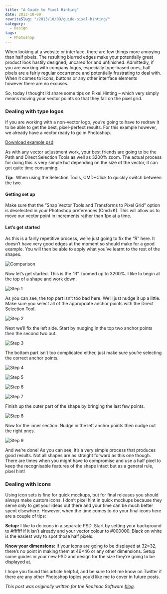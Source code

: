 ```yaml
---
title: "A Guide to Pixel Hinting"
date: 2013-10-09
rewriteSlug: "/2013/10/09/guide-pixel-hinting/"
category:
  - Design
tags:
  - Photoshop
---
```


When looking at a website or interface, there are few things more annoying than half pixels. The resulting blurred edges make your potentially great product look hastily designed, uncared for and unfinished. Admittedly, if you are working with company logos, especially type-based ones, half pixels are a fairly regular occurrence and potentially frustrating to deal with. When it comes to icons, buttons or any other interface elements however&nbsp;there are no excuses.

So, today I thought I’d share some tips on Pixel Hinting – which very simply means moving your vector points so that they fall on the pixel grid.

### Dealing with type logos

If you are working with a non-vector logo, you’re going to have to redraw it to be able to get the best, pixel-perfect results. For this example however, we already have a vector ready to go in Photoshop.

[Download example.psd](http://downloads.realmacmedia.com/blog/155-photoshop-tutorial-pixel-hinting/example.zip)

As with any vector adjustment work, your best friends are going to be the Path and Direct Selection Tools as well as 3200% zoom. The actual process for doing this is very simple but depending on the size of the vector, it can get quite time consuming.

**Tip:** &nbsp;When using the Selection Tools, CMD+Click to quickly switch between the two.

#### Getting set up

Make sure that the “Snap Vector Tools and Transforms to Pixel Grid” option is deselected in your Photoshop preferences (Cmd+K). This will allow us to move our vector point in increments rather than 1px at a time.

#### Let’s get started

As this is a fairly repetitive process, we’re just going to fix the “R” here. It doesn’t have very good edges at the moment so should make for a good example. You will then be able to apply what you’ve learnt to the rest of the shapes.

![Comparison](./comp.png)

Now let’s get started. This is the “R” zoomed up to 3200%. I like to begin at the top of a shape and work down.

![Step 1](./1.png)

As you can see, the top part isn’t too bad here. We’ll just nudge it up a little. Make sure you select all of the appropriate anchor points with the Direct Selection Tool.

![Step 2](./2.png)

Next we’ll fix the left side. Start by nudging in the top two anchor points then the second two out.

![Step 3](./3.png)

The bottom part isn’t too complicated either, just make sure you’re selecting the correct anchor points.

![Step 4](./4.png)

![Step 5](./5.png)

![Step 6](./6.png)

![Step 7](./7.png)

Finish up the outer part of the shape by bringing the last few points.

![Step 8](./8.png)

Now for the inner section. Nudge in the left anchor points then nudge out the right ones.

![Step 9](./9.png)

And we’re done! As you can see, it’s a very simple process that produces good results. Not all shapes are as straight forward as this one though. There are times when you might have to compromise and use a half pixel to keep the recognisable features of the shape intact but as a general rule, pixel hint!

### Dealing with icons

Using icon sets is fine for quick mockups, but for final releases you should always make custom icons. I don’t pixel hint in quick mockups because they serve only to get your ideas out there and your time can be much better spent elsewhere. However, when the time comes to do your final icons here are a couple of tips:

**Setup:** I like to do icons in a separate PSD. Start by setting your background to #ffffff if it isn’t already and your vector colour to #000000. Black on white is the easiest way to spot those half pixels.

**Know your dimensions:** If your icons are going to be displayed at 32×32, there’s no point in making them at 46×46 or any other dimensions. Setup some guides in your new PSD and design for the size they’re going to be displayed at.

I hope you found this article helpful, and be sure to let me know on Twitter if there are any other Photoshop topics you’d like me to cover in future posts.

_This post was originally written for the Realmac Software [blog](http://realmacsoftware.com/blog/a-guide-to-pixel-hinting)._
  